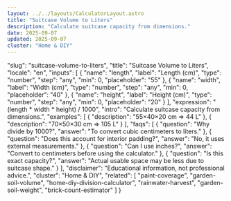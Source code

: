```yaml
---
layout: ../../layouts/CalculatorLayout.astro
title: "Suitcase Volume to Liters"
description: "Calculate suitcase capacity from dimensions."
date: 2025-09-07
updated: 2025-09-07
cluster: "Home & DIY"
---
```


  "slug": "suitcase-volume-to-liters",
  "title": "Suitcase Volume to Liters",
  "locale": "en",
  "inputs": [
    {
      "name": "length",
      "label": "Length (cm)",
      "type": "number",
      "step": "any",
      "min": 0,
      "placeholder": "55"
    },
    {
      "name": "width",
      "label": "Width (cm)",
      "type": "number",
      "step": "any",
      "min": 0,
      "placeholder": "40"
    },
    {
      "name": "height",
      "label": "Height (cm)",
      "type": "number",
      "step": "any",
      "min": 0,
      "placeholder": "20"
    }
  ],
  "expression": "(length * width * height) / 1000",
  "intro": "Calculate suitcase capacity from dimensions.",
  "examples": [
    {
      "description": "55×40×20 cm ⇒ 44 L"
    },
    {
      "description": "70×50×30 cm ⇒ 105 L"
    }
  ],
  "faqs": [
    {
      "question": "Why divide by 1000?",
      "answer": "To convert cubic centimeters to liters."
    },
    {
      "question": "Does this account for interior padding?",
      "answer": "No, it uses external measurements."
    },
    {
      "question": "Can I use inches?",
      "answer": "Convert to centimeters before using the calculator."
    },
    {
      "question": "Is this exact capacity?",
      "answer": "Actual usable space may be less due to suitcase shape."
    }
  ],
  "disclaimer": "Educational information, not professional advice.",
  "cluster": "Home & DIY",
  "related": [
    "paint-coverage",
    "garden-soil-volume",
    "home-diy-division-calculator",
    "rainwater-harvest",
    "garden-soil-weight",
    "brick-count-estimator"
  ]
}

<Calculator schema={schema} />
